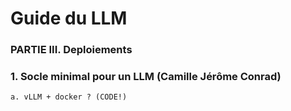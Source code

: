 # Guide du LLM

### PARTIE III. Deploiements

### 1. Socle minimal pour un LLM (Camille Jérôme Conrad)

	a. vLLM + docker ? (CODE!)


